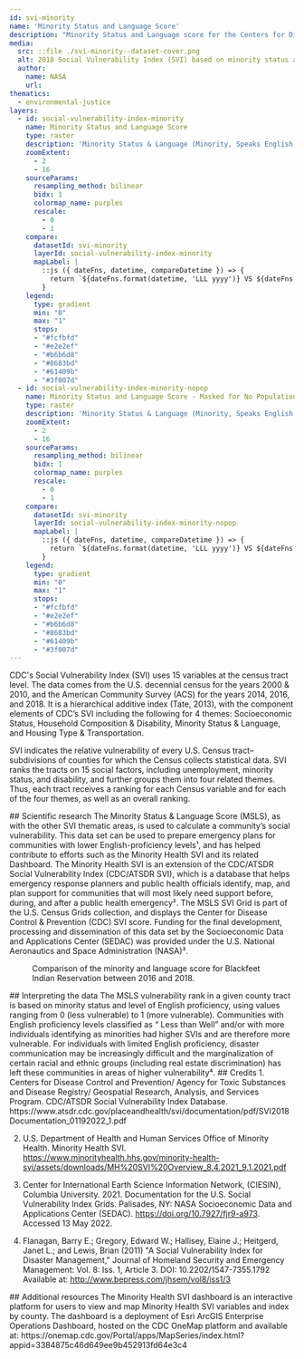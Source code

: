 ```yaml
---
id: svi-minority
name: 'Minority Status and Language Score'
description: "Minority Status and Language score for the Centers for Disease Control and Prevention (CDC) Social Vulnerability Index (SVI) gridded at a spatial resolution of 1 km"
media:
  src: ::file ./svi-minority--dataset-cover.png
  alt: 2018 Social Vulnerability Index (SVI) based on minority status and language score.
  author:
    name: NASA
    url: 
thematics:
  - environmental-justice
layers:
  - id: social-vulnerability-index-minority
    name: Minority Status and Language Score
    type: raster
    description: 'Minority Status & Language (Minority, Speaks English “Less than Well”) - Percentile ranking'
    zoomExtent:
      - 2
      - 16
    sourceParams:
      resampling_method: bilinear
      bidx: 1
      colormap_name: purples
      rescale:
        - 0
        - 1
    compare:
      datasetId: svi-minority
      layerId: social-vulnerability-index-minority
      mapLabel: |
        ::js ({ dateFns, datetime, compareDatetime }) => {
          return `${dateFns.format(datetime, 'LLL yyyy')} VS ${dateFns.format(compareDatetime, 'LLL yyyy')}`;
        }
    legend:
      type: gradient
      min: "0"
      max: "1"
      stops:
      - "#fcfbfd"
      - "#e2e2ef"
      - "#b6b6d8"
      - "#8683bd"
      - "#61409b"
      - "#3f007d"
  - id: social-vulnerability-index-minority-nopop
    name: Minority Status and Language Score - Masked for No Population
    type: raster
    description: 'Minority Status & Language (Minority, Speaks English “Less than Well”) - Percentile ranking'
    zoomExtent:
      - 2
      - 16
    sourceParams:
      resampling_method: bilinear
      bidx: 1
      colormap_name: purples
      rescale:
        - 0
        - 1
    compare:
      datasetId: svi-minority
      layerId: social-vulnerability-index-minority-nopop
      mapLabel: |
        ::js ({ dateFns, datetime, compareDatetime }) => {
          return `${dateFns.format(datetime, 'LLL yyyy')} VS ${dateFns.format(compareDatetime, 'LLL yyyy')}`;
        }
    legend:
      type: gradient
      min: "0"
      max: "1"
      stops:
      - "#fcfbfd"
      - "#e2e2ef"
      - "#b6b6d8"
      - "#8683bd"
      - "#61409b"
      - "#3f007d"
---
```


<Block>
<Prose>
CDC's Social Vulnerability Index (SVI) uses 15 variables at the census tract level. The data comes from the U.S. decennial census for the years 2000 & 2010, and the American Community Survey (ACS) for the years 2014, 2016, and 2018. It is a hierarchical additive index (Tate, 2013), with the component elements of CDC’s SVI including the following for 4 themes: Socioeconomic Status, Household Composition & Disability, Minority Status & Language, and Housing Type & Transportation.

SVI indicates the relative vulnerability of every U.S. Census tract–subdivisions of counties for which the Census collects statistical data. SVI ranks the tracts on 15 social factors, including unemployment, minority status, and disability, and further groups them into four related themes. Thus, each tract receives a ranking for each Census variable and for each of the four themes, as well as an overall ranking.
</Prose>
</Block>

<Block>
<Prose>
## Scientific research
The Minority Status & Language Score (MSLS), as with the other SVI thematic areas, is used to calculate a community’s social vulnerability. This data set can be used to prepare emergency plans for communities with lower English-proficiency levels¹, and has helped contribute to efforts such as the Minority Health SVI and its related Dashboard. The Minority Health SVI is an extension of the CDC/ATSDR Social Vulnerability Index (CDC/ATSDR SVI), which is a database that helps emergency response planners and public health officials identify, map, and plan support for communities that will most likely need support before, during, and after a public health emergency². The MSLS SVI Grid is part of the U.S. Census Grids collection, and displays the Center for Disease Control & Prevention (CDC) SVI score. Funding for the final development, processing and dissemination of this data set by the Socioeconomic Data and Applications Center (SEDAC) was provided under the U.S. National Aeronautics and Space Administration (NASA)³.
</Prose>
</Block>

<Block type='full'>
<Figure>
  <Map
    datasetId='svi-minority'
    layerId='social-vulnerability-index-minority'
    dateTime='2018-01-01'
    zoom={8}
    center={[-113.24,48.45]}
    isComparing
  />
  <Caption
    attrAuthor='NASA'
    attrUrl='https://nasa.gov/'
  >
    Comparison of the minority and language score for Blackfeet Indian Reservation between 2016 and 2018.
  </Caption>
</Figure>
<Prose>
## Interpreting the data
The MSLS vulnerability rank in a given county tract is based on minority status and level of English proficiency, using values ranging from 0 (less vulnerable) to 1 (more vulnerable). Communities with English proficiency levels classified as “ Less than Well” and/or with more individuals identifying as minorities had higher SVIs and are therefore more vulnerable. For individuals with limited English proficiency, disaster communication may be increasingly difficult and the marginalization of certain racial and ethnic groups (including real estate discrimination) has left these communities in areas of higher vulnerability⁴.
</Prose>
</Block>

<Block>
<Prose>
## Credits
1. Centers for Disease Control and Prevention/ Agency for Toxic Substances and Disease Registry/ Geospatial Research, Analysis, and Services Program. CDC/ATSDR Social Vulnerability Index Database. https://www.atsdr.cdc.gov/placeandhealth/svi/documentation/pdf/SVI2018Documentation_01192022_1.pdf

2. U.S. Department of Health and Human Services Office of Minority Health. Minority Health SVI. https://www.minorityhealth.hhs.gov/minority-health-svi/assets/downloads/MH%20SVI%20Overview_8.4.2021_9.1.2021.pdf 

3. Center for International Earth Science Information Network, (CIESIN), Columbia University. 2021. Documentation for the U.S. Social Vulnerability Index Grids. Palisades, NY: NASA Socioeconomic Data and Applications Center (SEDAC). https://doi.org/10.7927/fjr9-a973. Accessed 13 May 2022.

4. Flanagan, Barry E.; Gregory, Edward W.; Hallisey, Elaine J.; Heitgerd, Janet L.; and Lewis, Brian (2011) "A Social Vulnerability Index for Disaster Management," Journal of Homeland Security and Emergency Management: Vol. 8: Iss. 1, Article 3. DOI: 10.2202/1547-7355.1792 Available at: http://www.bepress.com/jhsem/vol8/iss1/3 
</Prose>
</Block>

<Block>
<Prose>
## Additional resources
The Minority Health SVI dashboard is an interactive platform for users to view and map Minority Health SVI variables and index by county. The dashboard is a deployment of Esri ArcGIS Enterprise Operations Dashboard, hosted on the CDC OneMap platform and available at: https://onemap.cdc.gov/Portal/apps/MapSeries/index.html?appid=3384875c46d649ee9b452913fd64e3c4
</Prose>
</Block>

